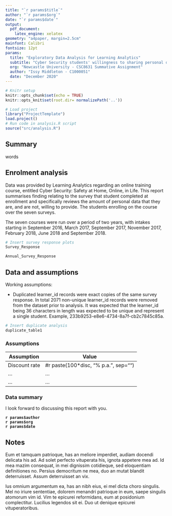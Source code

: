 ```yaml
---
title: "`r params$title`"
author: "`r params$org`"
date: "`r params$date`"
output: 
  pdf_document:
    latex_engine: xelatex
geometry: "a4paper, margin=2.5cm"
mainfont: Calibri
fontsize: 12pt
params:
  title: "Exploratory Data Analysis for Learning Analytics"
  subtitle: "Cyber Security students' willingness to sharing personal data"
  org: "Newcastle University - CSC8631 Summative Assignment"
  author: "Issy Middleton - C1000051"
  date: "December 2020"
---
```


```r
# Knitr setup
knitr::opts_chunk$set(echo = TRUE)
knitr::opts_knit$set(root.dir= normalizePath('..'))
```

```r
# Load project
library("ProjectTemplate")
load.project()
# Run code in analysis.R script
source("src/analysis.R")
```

## Summary

words

## Enrolment analysis

Data was provided by Learning Analytics regarding an online training course, entitled Cyber Security: Safety at Home, Online, in Life. This report summarises finding relating to the survey that student completed at enrollment and specifically reviews the amount of personal data that they are, and are not, willing to provide. The students enrolling on the course over the seven surveys.

The seven courses were run over a period of two years, with intakes starting in September 2016, March 2017, September 2017, November 2017, February 2018, June 2018 and September 2018.

```r
# Insert survey response plots
Survey_Response

Annual_Survey_Response
```

\newpage

## Data and assumptions

Working assumptions:

- Duplicated learner_id records were exact copies of the same survey response. In total 2071 non-unique learner_id records were removed from the dataset prior to analysis. It was expected that the learner_id being 36 characters in length was expected to be unique and represent a single student. Example, 233b9253-e8e6-4734-8a7f-cb2c7845c85a.


```r
# Insert duplicate analysis
duplicate_table1

```



### Assumptions

Assumption    | Value
------------- | -------------------------------------
Discount rate | #r paste(100*disc, "% p.a.", sep="")
...           | ...
...           | ...

### Data summary



I look forward to discussing this report with you.

**`r params$author`**  
**`r params$org`**  
**`r params$date`**

## Notes

Eum et tamquam patrioque, has an meliore imperdiet, audiam docendi delicata his ad. Ad solet perfecto vituperata his, ignota appetere mea ad. Id mea mazim consequat, in mei dignissim cotidieque, sed eloquentiam definitiones no. Persius democritum ne mea, duo an mutat blandit deterruisset. Assum deterruisset an vix.

Ius omnium argumentum ea, has an nibh eius, ei mel dicta choro singulis. Mel no iriure sententiae, dolorem menandri patrioque in eum, saepe singulis atomorum vim id. Vim te epicurei reformidans, eum at posidonium complectitur. Lucilius legendos sit ei. Duo ut denique epicurei vituperatoribus.
